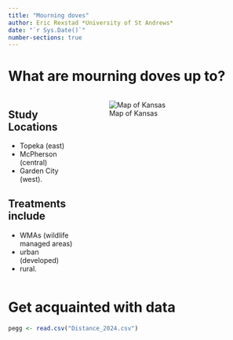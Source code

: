 ```yaml
---
title: "Mourning doves"
author: Eric Rexstad *University of St Andrews*
date: "`r Sys.Date()`"
number-sections: true
---
```


# What are mourning doves up to?

:::: {.columns}

::: {.column width='30%'}

## Study Locations
- Topeka (east)
- McPherson (central)
- Garden City (west). 

## Treatments include 
- WMAs (wildlife managed areas)
- urban (developed)
- rural.
:::

::: {.column width='70%'}
![Map of Kansas](Kansasmap.png)

:::

::::

# Get acquainted with data

```r
pegg <- read.csv("Distance_2024.csv")

```